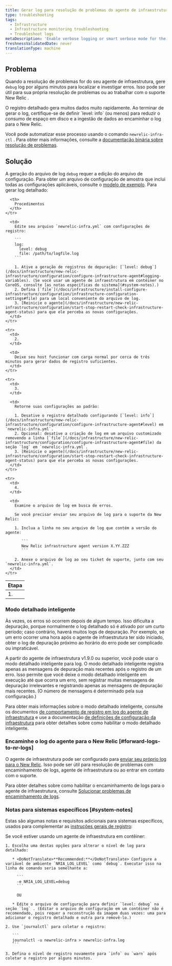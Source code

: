 ```yaml
---
title: Gerar log para resolução de problemas do agente de infraestrutura
type: troubleshooting
tags:
  - Infrastructure
  - Infrastructure monitoring troubleshooting
  - Troubleshoot logs
metaDescription: 'Enable verbose logging or smart verbose mode for the New Relic infrastructure agent, then collect about 3 to 5 minutes worth of data to help troubleshoot.'
freshnessValidatedDate: never
translationType: machine
---
```


## Problema

Quando a resolução de problemas for do seu agente de infraestrutura, gere `debug` log por alguns minutos para localizar e investigar erros. Isso pode ser útil para sua própria resolução de problemas ou ao trabalhar com o suporte New Relic .

<Callout variant="important">
  O registro detalhado gera muitos dados muito rapidamente. Ao terminar de gerar o log, certifique-se de definir `level: info` (ou menos) para reduzir o consumo de espaço em disco e a ingestão de dados ao encaminhar o log para o New Relic.
</Callout>

Você pode automatizar esse processo usando o comando `newrelic-infra-ctl` . Para obter mais informações, consulte a [documentação binária sobre resolução de problemas](/docs/infrastructure/install-configure-manage-infrastructure/manage-your-agent/troubleshoot-running-agent).

## Solução

A geração do arquivo de log `debug` requer a edição do arquivo de configuração. Para obter um arquivo de configuração de amostra que inclui todas as configurações aplicáveis, consulte o [modelo de exemplo](/docs/infrastructure/new-relic-infrastructure/configuration/infrastructure-config-file-template-newrelic-infrayml). Para gerar log detalhado:

<table>
  <thead>
    <tr>
      <th>
        Etapa
      </th>

      <th>
        Procedimentos
      </th>
    </tr>
  </thead>

  <tbody>
    <tr>
      <td>
        1.
      </td>

      <td>
        Edite seu arquivo `newrelic-infra.yml` com configurações de registro:

        ```
        log:
          level: debug
          file: /path/to/logfile.log
        ```

        1. Ative a geração de registros de depuração: [`level: debug`](/docs/infrastructure/new-relic-infrastructure/configuration/configure-infrastructure-agent#logging-variables). (Se você usar um agente de infraestrutura em contêiner no CoreOS, consulte [as notas específicas do sistema](#system-notes).)
        2. Defina [`file`](/docs/infrastructure/install-configure-infrastructure/configuration/infrastructure-configuration-settings#file) para um local conveniente do arquivo de log.
        3. [Reinicie o agente](/docs/infrastructure/new-relic-infrastructure/configuration/start-stop-restart-check-infrastructure-agent-status) para que ele perceba as novas configurações.
      </td>
    </tr>

    <tr>
      <td>
        2.
      </td>

      <td>
        Deixe seu host funcionar com carga normal por cerca de três minutos para gerar dados de registro suficientes.
      </td>
    </tr>

    <tr>
      <td>
        3.
      </td>

      <td>
        Retorne suas configurações ao padrão:

        1. Desative o registro detalhado configurando [`level: info`](/docs/infrastructure/new-relic-infrastructure/configuration/configure-infrastructure-agent#level) em `newrelic-infra.yml`.
        2. Opcional: desative a criação de log em um arquivo customizado removendo a linha [`file`](/docs/infrastructure/new-relic-infrastructure/configuration/configure-infrastructure-agent#file) da seção `log` em `newrelic-infra.yml`.
        3. [Reinicie o agente](/docs/infrastructure/new-relic-infrastructure/configuration/start-stop-restart-check-infrastructure-agent-status) para que ele perceba as novas configurações.
      </td>
    </tr>

    <tr>
      <td>
        4.
      </td>

      <td>
        Examine o arquivo de log em busca de erros.

        Se você precisar enviar seu arquivo de log para o suporte da New Relic:

        1. Inclua a linha no seu arquivo de log que contém a versão do agente:

           ```
           New Relic infrastructure agent version X.YY.ZZZ
           ```

        2. Anexe o arquivo de log ao seu ticket de suporte, junto com seu `newrelic-infra.yml`.
      </td>
    </tr>
  </tbody>
</table>

### Modo detalhado inteligente

Às vezes, os erros só ocorrem depois de algum tempo. Isso dificulta a depuração, porque normalmente o log detalhado só é ativado por um curto período; caso contrário, haverá muitos logs de depuração. Por exemplo, se um erro ocorrer uma hora após o agente de infraestrutura ter sido iniciado, obter o log de depuração próximo ao horário do erro pode ser complicado ou impraticável.

A partir do agente de infraestrutura v1.9.0 ou superior, você pode usar o modo detalhado inteligente para log. O modo detalhado inteligente registra apenas as mensagens de depuração mais recentes após o registro de um erro. Isso permite que você deixe o modo detalhado inteligente em execução até que ocorra um erro, sem registrar muitas mensagens de depuração irrelevantes e registrando apenas as mensagens de depuração mais recentes. (O número de mensagens é determinado pela sua configuração.)

Para obter mais informações sobre o modo detalhado inteligente, consulte os documentos [de comportamento de registro em log do agente de infraestrutura](/docs/infrastructure/infrastructure-troubleshooting/troubleshoot-logs/infrastructure-agent-logging-behavior#smart-verbose-mode) e use a documentação [de definições de configuração da infraestrutura](/docs/infrastructure/install-configure-manage-infrastructure/configuration/infrastructure-configuration-settings#verbose) para obter detalhes sobre como habilitar o modo detalhado inteligente.

### Encaminhe o log do agente para o New Relic [#forward-logs-to-nr-logs]

O agente de infraestrutura pode ser configurado para [enviar seu próprio log para o New Relic](/docs/logs/new-relic-logs/get-started/introduction-new-relic-logs). Isso pode ser útil para resolução de problemas com encaminhamento de logs, agente de infraestrutura ou ao entrar em contato com o suporte.

Para obter detalhes sobre como habilitar o encaminhamento de logs para o agente de infraestrutura, consulte [Solucionar problemas de encaminhamento de logs](/docs/logs/enable-new-relic-logs/1-enable-logs/forward-your-logs-using-new-relic-infrastructure#troubleshoot).

### Notas para sistemas específicos [#system-notes]

Estas são algumas notas e requisitos adicionais para sistemas específicos, usados para complementar as [instruções gerais de registro](#verbose):

<CollapserGroup>
  <Collapser
    id="coreos"
    title="Agente conteinerizado"
  >
    Se você estiver usando um agente de infraestrutura em contêiner:

    1. Escolha uma destas opções para alterar o nível de log para detalhado:

       * <DoNotTranslate>**Recommended:**</DoNotTranslate> Configure a variável de ambiente `NRIA_LOG_LEVEL` como `debug`. Executar isso na linha de comando seria semelhante a:

         ```
         -e NRIA_LOG_LEVEL=debug
         ```

         OU

       * Edite o arquivo de configuração para definir `level: debug` na seção `log` . (Editar o arquivo de configuração em um contêiner não é recomendado, pois requer a reconstrução da imagem duas vezes: uma para adicionar o registro detalhado e outra para removê-lo.)

    2. Use `journalctl` para coletar o registro:

       ```
       journalctl -u newrelic-infra > newrelic-infra.log
       ```

    3. Defina o nível de registro novamente para `info` ou `warn` após coletar o registro por alguns minutos.
  </Collapser>
</CollapserGroup>
